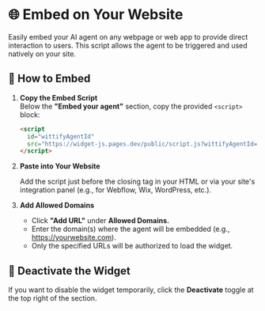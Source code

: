 # 🌐 Embed on Your Website

Easily embed your AI agent on any webpage or web app to provide direct interaction to users. This script allows the agent to be triggered and used natively on your site.

## 🔧 How to Embed

1. **Copy the Embed Script**  
   Below the **"Embed your agent"** section, copy the provided `<script>` block:

   ```html
   <script
     id="wittifyAgentId"
     src="https://widget-js.pages.dev/public/script.js?wittifyAgentId=7658818b-4a1f-49cf-908d-9e1e344a5e1e&user_id=a53bac77-f59c-4655-8c3f-f4273f09ea7b">
   </script>


2. **Paste into Your Website**

	Add the script just before the closing tag in your HTML or via your site's integration panel (e.g., for Webflow, Wix, WordPress, etc.).

3. **Add Allowed Domains**

	- Click **"Add URL"** under **Allowed Domains.**
	- Enter the domain(s) where the agent will be embedded (e.g., https://yourwebsite.com).
	- Only the specified URLs will be authorized to load the widget.


## 🚫 **Deactivate the Widget**

If you want to disable the widget temporarily, click the **Deactivate** toggle at the top right of the section.
